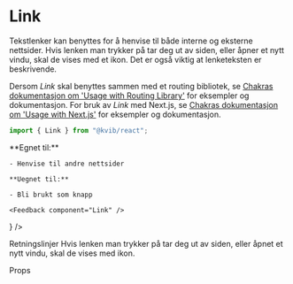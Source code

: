 
<Meta of={LinkStories} />

# Link

Tekstlenker kan benyttes for å henvise til både interne og eksterne nettsider.
Hvis lenken man trykker på tar deg ut av siden, eller åpner et nytt vindu, skal de vises med et ikon. Det er også viktig at lenketeksten er beskrivende.

Dersom _Link_ skal benyttes sammen med et routing bibliotek, se [Chakras dokumentasjon om 'Usage with Routing Library'](https://chakra-ui.com/docs/components/link/usage#usage-with-routing-library) for eksempler og dokumentasjon.
For bruk av _Link_ med Next.js, se [Chakras dokumentasjon om 'Usage with Next.js'](https://chakra-ui.com/docs/components/link/usage#usage-with-nextjs) for eksempler og dokumentasjon.

```jsx
import { Link } from "@kvib/react";
```

<DocsContainer>
    **Egnet til:**

    - Henvise til andre nettsider

    **Uegnet til:**

    - Bli brukt som knapp

    <Feedback component="Link" />

</DocsContainer>

<DocsContainer>
  <DocsStory
    title="Utseende"
    description="Link har bare én størrelse og to farger. Blå farge burde brukes på kartløsninger."
    story={<Canvas of={LinkStories.LinkColorscheme} />}
  />
</DocsContainer>

<DocsHeading light>Retningslinjer</DocsHeading>
<DocsContainer>
    Hvis lenken man trykker på tar deg ut av siden, eller åpnet et nytt vindu, skal de vises med ikon.

</DocsContainer>

<DocsHeading light>Props</DocsHeading>

<Canvas of={LinkStories.Link} />
<Controls of={LinkStories.Link} />
